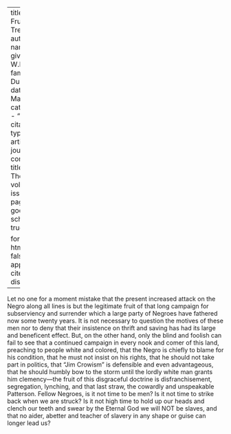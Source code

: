 
---
title: 'The Fruit of the Tree'
author:
  - name:
      given: W.E.B.
      family: Du Bois
date: Mar. 1913
categories: 
  - ""
citation: 
  type: article-journal
  container-title: The Crisis
  volume: 6
  issue: 5
  page: 232
google-scholar: true

format:
  html:
    toc: false
    appendix-cite-as: display
---



Let no one for a moment mistake that the present increased attack on the
Negro along all lines is but the legitimate fruit of that long campaign
for subserviency and surrender which a large party of Negroes have
fathered now some twenty years. It is not necessary to question the
motives of these men nor to deny that their insistence on thrift and
saving has had its large and beneficent effect. But, on the other hand,
only the blind and foolish can fail to see that a continued campaign in
every nook and comer of this land, preaching to people white and
colored, that the Negro is chiefly to blame for his condition, that he
must not insist on his rights, that he should not take part in politics,
that "Jim Crowism" is defensible and even advantageous, that he should
humbly bow to the storm until the lordly white man grants him
clemency---the fruit of this disgraceful doctrine is disfranchisement,
segregation, lynching, and that last straw, the cowardly and unspeakable
Patterson. Fellow Negroes, is it not time to be men? Is it not time to
strike back when we are struck? Is it not high time to hold up our heads
and clench our teeth and swear by the Eternal God we will NOT be slaves,
and that no aider, abetter and teacher of slavery in any shape or guise
can longer lead us?

